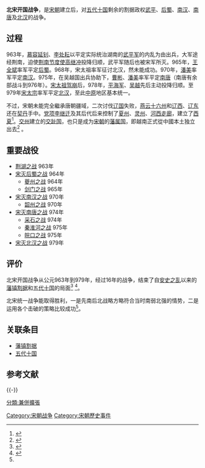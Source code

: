 {{Infobox Military Conflict
|conflict=北宋开国战争
|partof=
|image=  
|caption= 
|date= 963年－979年
|place=[[长江|长江]]以南、[[太原|太原]]附近
|territory=
|result=[[五代十国|五代十国]]時期結束。惟未能完全繼承唐朝疆域，尤其[[燕雲十六州|燕雲十六州]]及[[河套地區|河套地區]]由[[遼朝|遼朝]]及[[西夏|西夏]]控制。
|combatant1=[[北宋|北宋]]
|combatant2=[[北汉|北汉]]<br>[[南唐|南唐]]<br>[[荆南|荆南]]<br>[[南汉|南汉]]<br>[[后蜀|后蜀]]<br>[[武平節度使|武平]]
|commander1=[[赵匡胤|赵匡胤]]<br>[[赵光义|赵光义]]<br>[[曹彬|曹彬]]<br>[[潘美|潘美]]<br>[[王全斌|王全斌]]<br>[[慕容延钊|慕容延钊]]
|commander2=[[刘继元|刘继元]]{{投降}}<br>[[李煜|李煜]]{{投降}}<br>[[高继冲|高继冲]]{{投降}}<br>[[劉鋹|劉鋹]]{{投降}}<br>[[孟昶|孟昶]]{{投降}}<br>[[周保权|周保权]]
|strength1=
|strength2=
|notes=
}}
{{Campaignbox 北宋統一戰爭}}
'''北宋开国战争'''，是[[宋朝|宋朝]]建立后，对[[五代十国|五代十国]]剩余的割据政权[[武平節度使|武平]]、[[后蜀|后蜀]]、[[南汉|南汉]]、[[南唐|南唐]]及[[北汉|北汉]]的战争。

==过程==
963年，[[慕容延钊|慕容延钊]]、[[李处耘|李处耘]]以平定实际统治湖南的[[武平節度使|武平军]]的内乱为由出兵，大军途经荆南，迫使[[荆南节度使|荆南节度使]][[高继冲|高继冲]]投降归顺，武平军随后也被宋军所灭。965年，[[王全斌|王全斌]]率军平定[[后蜀|后蜀]]。968年，宋太祖率军征讨北汉，然未能成功。970年，[[潘美|潘美]]率军平定[[南汉|南汉]]。975年，在吴越国出兵协助下，[[曹彬|曹彬]]、[[潘美|潘美]]率军平定[[南唐|南唐]]（南唐有余部战斗到976年）。[[宋太祖|宋太祖]][[烛影斧声|驾崩]]后，978年，[[清源军|平海军]]、[[吴越国|吴越]]先后主动投降归顺。至979年[[宋太宗|宋太宗]]率军平定[[北汉|北汉]]，至此[[中原|中原]]地区基本统一。

不过，宋朝未能完全繼承唐朝疆域，二次讨伐[[辽国|辽国]]失败，[[燕云十六州|燕云十六州]]和[[辽西|辽西]]、[[辽东|辽东]]还在[[契丹|契丹]]手中。[[党项|党项]][[李继迁|李继迁]]及其后代后来控制了[[夏州|夏州]]、[[灵州|灵州]]、[[河西走廊|河西走廊]]，建立了[[西夏|西夏]]<ref>{{cite web|title=党项人谋求立国|url=http://www.xiexingcun.com/1/0037_ts010040.htm|publisher=语文备课|accessdate=2014-01-07|language=中文|archive-date=2013-05-13|archive-url=https://web.archive.org/web/20130513155727/http://xiexingcun.com/1/0037_ts010040.htm|dead-url=no}}</ref>。[[交州|交州]]建立的[[大瞿越|交趾国]]，也只是成为[[宋朝|宋朝]]的[[藩属国|藩属国]]，即越南正式從中國本土独立出去<ref>{{cite web|title=越南史书中的安南脱离宋朝“独立”战争|url=http://history.chinaiiss.com/html/20076/17/a31ce.html|publisher=中国战略网|accessdate=2014-01-07|language=中文|date=2007-06-17|year=2007年|archive-url=https://web.archive.org/web/20120913071647/http://history.chinaiiss.com/html/20076/17/a31ce.html|archive-date=2012-09-13|dead-url=yes}}</ref> 。

==重要战役==
*[[荆湖之战|荆湖之战]] 963年 
*[[宋灭后蜀之战|宋灭后蜀之战]] 964年 
**[[夔州之战|夔州之战]] 964年 
**[[剑门之战|剑门之战]] 965年
*[[宋灭南汉之战|宋灭南汉之战]] 970年 
**[[韶州之战|韶州之战]] 970年 
*[[宋灭南唐之战|宋灭南唐之战]] 974年 
**[[采石之战_(974年)|采石之战]] 974年 
**[[秦淮河之战|秦淮河之战]] 975年 
**[[皖口之战|皖口之战]] 975年 
*[[宋灭北汉之战|宋灭北汉之战]] 979年

== 评价 ==
北宋开国战争从公元963年到979年，经过16年的战争，结束了自[[安史之乱|安史之乱]]以来的[[藩镇割据|藩镇割据]]和[[五代十国|五代十国]]的局面<ref name="北宋的统一战争">{{cite web|title=北宋的统一战争|url=http://military.china.com/zh_cn/dljl/songchao/01/11044627/20060517/13324108_1.html|publisher=中华网|accessdate=2014-01-07|language=中文|date=2006-05-17|year=2006年|archive-url=https://web.archive.org/web/20140107092355/http://military.china.com/zh_cn/dljl/songchao/01/11044627/20060517/13324108_1.html|archive-date=2014-01-07|dead-url=yes}}</ref> <ref>{{cite web|title=北宋统一战争|url=http://military.china.com/zh_cn/history2/06/11027560/20050407/12225653_2.html|publisher=中华网军事|accessdate=2014-01-07|language=中文|date=2005-04-07|year=2005年|archive-url=https://web.archive.org/web/20140107090647/http://military.china.com/zh_cn/history2/06/11027560/20050407/12225653_2.html|archive-date=2014-01-07|dead-url=yes}}</ref>。

北宋统一战争能取得胜利，一是先南后北战略方略符合当时南弱北强的情势，二是运用各个击破的策略比较成功<ref name="北宋的统一战争"/>。

==关联条目==
*[[藩镇割据|藩镇割据]]
*[[五代十国|五代十国]]

==参考文献==
{{reflist}}

{{-}}
{{五代十國歷史事件}}
{{宋朝历史事件}}
{{中国改朝换代战争}}

[[Category:宋朝战争|Category:宋朝战争]]
[[Category:宋朝歷史事件|Category:宋朝歷史事件]]
[[分類:兼併擴張|分類:兼併擴張]]